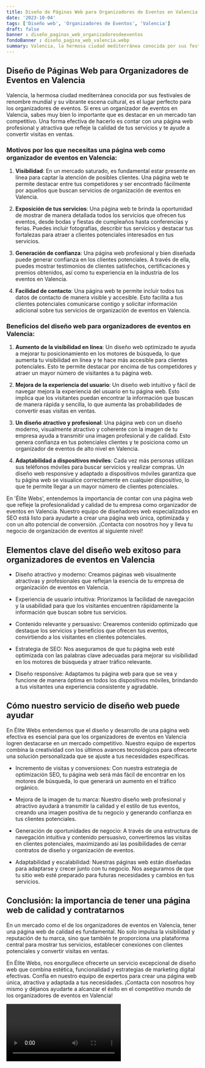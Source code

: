```yaml
---
title: Diseño de Páginas Web para Organizadores de Eventos en Valencia
date: '2023-10-04'
tags: ['Diseño web', 'Organizadores de Eventos', 'Valencia']
draft: false
banner : diseño_paginas_web_organizadoresdeeventos
fondoBanner : diseño_pagina_web_valencia.webp
summary: Valencia, la hermosa ciudad mediterránea conocida por sus festivales de renombre mundial y su vibrante escena cultural, es el lugar perfecto para los organizadores de eventos. Si eres un organizador de eventos en Valencia, sabes muy bien lo importante que es destacar en un mercado tan competitivo. Una forma efectiva de hacerlo es contar con una página web profesional y atractiva que refleje la calidad de tus servicios y te ayude a convertir visitas en ventas.
---
```


## Diseño de Páginas Web para Organizadores de Eventos en Valencia

Valencia, la hermosa ciudad mediterránea conocida por sus festivales de renombre mundial y su vibrante escena cultural, es el lugar perfecto para los organizadores de eventos. Si eres un organizador de eventos en Valencia, sabes muy bien lo importante que es destacar en un mercado tan competitivo. Una forma efectiva de hacerlo es contar con una página web profesional y atractiva que refleje la calidad de tus servicios y te ayude a convertir visitas en ventas.

### Motivos por los que necesitas una página web como organizador de eventos en Valencia:

1. **Visibilidad**: En un mercado saturado, es fundamental estar presente en línea para captar la atención de posibles clientes. Una página web te permite destacar entre tus competidores y ser encontrado fácilmente por aquellos que buscan servicios de organización de eventos en Valencia.

2. **Exposición de tus servicios**: Una página web te brinda la oportunidad de mostrar de manera detallada todos los servicios que ofrecen tus eventos, desde bodas y fiestas de cumpleaños hasta conferencias y ferias. Puedes incluir fotografías, describir tus servicios y destacar tus fortalezas para atraer a clientes potenciales interesados en tus servicios.

3. **Generación de confianza**: Una página web profesional y bien diseñada puede generar confianza en los clientes potenciales. A través de ella, puedes mostrar testimonios de clientes satisfechos, certificaciones y premios obtenidos, así como tu experiencia en la industria de los eventos en Valencia.

4. **Facilidad de contacto**: Una página web te permite incluir todos tus datos de contacto de manera visible y accesible. Esto facilita a tus clientes potenciales comunicarse contigo y solicitar información adicional sobre tus servicios de organización de eventos en Valencia.

### Beneficios del diseño web para organizadores de eventos en Valencia:

1. **Aumento de la visibilidad en línea**: Un diseño web optimizado te ayuda a mejorar tu posicionamiento en los motores de búsqueda, lo que aumenta tu visibilidad en línea y te hace más accesible para clientes potenciales. Esto te permite destacar por encima de tus competidores y atraer un mayor número de visitantes a tu página web.

2. **Mejora de la experiencia del usuario**: Un diseño web intuitivo y fácil de navegar mejora la experiencia del usuario en tu página web. Esto implica que los visitantes puedan encontrar la información que buscan de manera rápida y sencilla, lo que aumenta las probabilidades de convertir esas visitas en ventas.

3. **Un diseño atractivo y profesional**: Una página web con un diseño moderno, visualmente atractivo y coherente con la imagen de tu empresa ayuda a transmitir una imagen profesional y de calidad. Esto genera confianza en tus potenciales clientes y te posiciona como un organizador de eventos de alto nivel en Valencia.

4. **Adaptabilidad a dispositivos móviles**: Cada vez más personas utilizan sus teléfonos móviles para buscar servicios y realizar compras. Un diseño web responsive y adaptado a dispositivos móviles garantiza que tu página web se visualice correctamente en cualquier dispositivo, lo que te permite llegar a un mayor número de clientes potenciales.

En 'Élite Webs', entendemos la importancia de contar con una página web que refleje la profesionalidad y calidad de tu empresa como organizador de eventos en Valencia. Nuestro equipo de diseñadores web especializados en SEO está listo para ayudarte a crear una página web única, optimizada y con un alto potencial de conversión. ¡Contacta con nosotros hoy y lleva tu negocio de organización de eventos al siguiente nivel!

<GifSeo />

<Cta />

## Elementos clave del diseño web exitoso para organizadores de eventos en Valencia

- Diseño atractivo y moderno: Creamos páginas web visualmente atractivas y profesionales que reflejan la esencia de tu empresa de organización de eventos en Valencia. 

- Experiencia de usuario intuitiva: Priorizamos la facilidad de navegación y la usabilidad para que los visitantes encuentren rápidamente la información que buscan sobre tus servicios.

- Contenido relevante y persuasivo: Crearemos contenido optimizado que destaque los servicios y beneficios que ofrecen tus eventos, convirtiendo a los visitantes en clientes potenciales.

- Estrategia de SEO: Nos aseguramos de que tu página web esté optimizada con las palabras clave adecuadas para mejorar su visibilidad en los motores de búsqueda y atraer tráfico relevante.

- Diseño responsive: Adaptamos tu página web para que se vea y funcione de manera óptima en todos los dispositivos móviles, brindando a tus visitantes una experiencia consistente y agradable.

## Cómo nuestro servicio de diseño web puede ayudar

En Élite Webs entendemos que el diseño y desarrollo de una página web efectiva es esencial para que los organizadores de eventos en Valencia logren destacarse en un mercado competitivo. Nuestro equipo de expertos combina la creatividad con los últimos avances tecnológicos para ofrecerte una solución personalizada que se ajuste a tus necesidades específicas.

- Incremento de visitas y conversiones: Con nuestra estrategia de optimización SEO, tu página web será más fácil de encontrar en los motores de búsqueda, lo que generará un aumento en el tráfico orgánico.

- Mejora de la imagen de tu marca: Nuestro diseño web profesional y atractivo ayudará a transmitir la calidad y el estilo de tus eventos, creando una imagen positiva de tu negocio y generando confianza en tus clientes potenciales.

- Generación de oportunidades de negocio: A través de una estructura de navegación intuitiva y contenido persuasivo, convertiremos las visitas en clientes potenciales, maximizando así las posibilidades de cerrar contratos de diseño y organización de eventos.

- Adaptabilidad y escalabilidad: Nuestras páginas web están diseñadas para adaptarse y crecer junto con tu negocio. Nos aseguramos de que tu sitio web esté preparado para futuras necesidades y cambios en tus servicios.

## Conclusión: la importancia de tener una página web de calidad y contratarnos

En un mercado como el de los organizadores de eventos en Valencia, tener una página web de calidad es fundamental. No solo impulsa la visibilidad y reputación de tu marca, sino que también te proporciona una plataforma central para mostrar tus servicios, establecer conexiones con clientes potenciales y convertir visitas en ventas.

En Élite Webs, nos enorgullece ofrecerte un servicio excepcional de diseño web que combina estética, funcionalidad y estrategias de marketing digital efectivas. Confía en nuestro equipo de expertos para crear una página web única, atractiva y adaptada a tus necesidades. ¡Contacta con nosotros hoy mismo y déjanos ayudarte a alcanzar el éxito en el competitivo mundo de los organizadores de eventos en Valencia!

<Video />

<CtaBot job='Organizadores de Eventos' city='Valencia'/>

<Gmaps query='Valencia+españa+maps' />